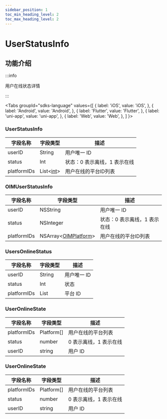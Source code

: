 ```yaml
---
sidebar_position: 1
toc_min_heading_level: 2
toc_max_heading_level: 2
---
```


# UserStatusInfo

## 功能介绍

:::info

用户在线状态详情

:::

<Tabs
groupId="sdks-language"
values={[
{ label: 'iOS', value: 'iOS', },
{ label: 'Android', value: 'Android', },
{ label: 'Flutter', value: 'Flutter', },
{ label: 'uni-app', value: 'uni-app', },
{ label: 'Web', value: 'Web', },
]
}>

<TabItem value="Flutter">

### UserStatusInfo

| 字段名称    | 字段类型 | 描述        |
| ----------- | -------- | ----------- |
| userID      | String   | 用户唯一 ID |
| status      | Int      | 状态：0 表示离线，1 表示在线        |
| platformIDs | List<[int](/docs/sdks/enum/platform.mdx)\>     | 用户在线的平台ID列表    |

</TabItem>

<TabItem value="iOS">

### OIMUserStatusInfo

| 字段名称    | 字段类型  | 描述        |
| ----------- | --------- | ----------- |
| userID      | NSString  | 用户唯一 ID |
| status      | NSInteger | 状态：0 表示离线，1 表示在线        |
| platformIDs | NSArray<[OIMPlatform](/docs/sdks/enum/platform.mdx)\>   | 用户在线的平台ID列表     |

</TabItem>

<TabItem value="Android">

### UsersOnlineStatus

| 字段名称    | 字段类型 | 描述        |
| ----------- | -------- | ----------- |
| userID      | String   | 用户唯一 ID |
| status      | Int      | 状态        |
| platformIDs | List     | 平台 ID     |

</TabItem>

<TabItem value="Web">

### UserOnlineState

| 字段名称    | 字段类型   | 描述                   |
| ----------- | ---------- | ---------------------- |
| platformIDs | Platform[] | 用户在线的平台列表     |
| status      | number     | 0 表示离线，1 表示在线 |
| userID      | string     | 用户 ID                |

</TabItem>

<TabItem value="uni-app">

### UserOnlineState

| 字段名称    | 字段类型   | 描述                   |
| ----------- | ---------- | ---------------------- |
| platformIDs | Platform[] | 用户在线的平台列表     |
| status      | number     | 0 表示离线，1 表示在线 |
| userID      | string     | 用户 ID                |

</TabItem>

</Tabs>

